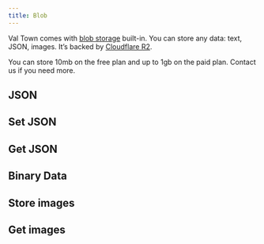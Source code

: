 ```yaml
---
title: Blob
---
```



Val Town comes with
[blob storage](https://www.cloudflare.com/en-gb/learning/cloud/what-is-blob-storage/)
built-in. You can store any data: text, JSON, images. It’s backed by
[Cloudflare R2](https://developers.cloudflare.com/r2).

You can store 10mb on the free plan and up to 1gb on the paid plan. Contact us
if you need more.

## JSON

## Set JSON

<Val url="https://www.val.town/embed/andreterron/exampleSetBlobJson" />

## Get JSON

<Val url="https://www.val.town/embed/andreterron/exampleGetBlobJson" />

<Val url="https://www.val.town/embed/std/docsBlobCounterDemo" />

## Binary Data

## Store images

<Val url="https://www.val.town/embed/andreterron/blobSavePictureExample" />

## Get images

<Val url="https://www.val.town/embed/andreterron/blobReadPictureExample" />
